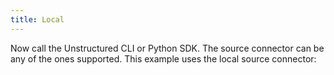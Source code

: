 ```yaml
---
title: Local
---
```



<SharedContentLocal/>

Now call the Unstructured CLI or Python SDK. The source connector can be any of the ones supported. This example uses the local source connector:


<CodeGroup>

  <LocalAPISh />

  <LocalAPIPyV2 />

  <LocalAPIPyV1 />

</CodeGroup>